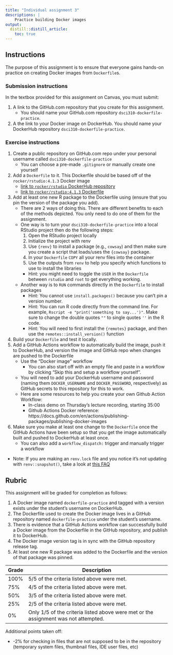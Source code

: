 ```yaml
---
title: "Individual assignment 3"
descriptions: |
    Practice building Docker images
output:
  distill::distill_article:
    toc: true
---
```


## Instructions

The purpose of this assignment is to ensure that everyone gains hands-on practice on creating Docker images from `Dockerfile`s. 

### Submission instructions

In the textbox provided for this assignment on Canvas, you must submit:

1. A link to the GitHub.com repository that you create for this assignment.
    - You should name your GitHub.com repository `dsci310-dockerfile-practice`.
2. A the link to your Docker image on DockerHub. You should name your DockerHub repository `dsci310-dockerfile-practice`.

### Exercise instructions

1. Create a public repository on GitHub.com repo under your personal username called `dsci310-dockerfile-practice`
    - You can choose a pre-made `.gitignore` or manually create one yourself
2. Add a `Dockerfile` to it. This Dockerfile should be based off of the `rocker/rstudio:4.1.3` Docker image
    - [link to `rocker/rstudio` DockerHub repository](https://hub.docker.com/r/rocker/rstudio)
    - [link to `rocker/rstudio:4.1.3` Dockerfile](https://hub.docker.com/r/rocker/rstudio/tags?page=1&name=4.1.3)
3. Add at least one new R package to the Dockerfile using (ensure that you pin the version of the package you add).
    - There are 2 ways of doing this. There are different benefits to each of the methods depicted. You only need to do one of them for the assignment.
    - One way is to turn your `dsci310-dockerfile-practice` into a local RStudio project then do the following steps:
        1. Open the RStudio project locally
        2. Initialize the project with renv
        3. Use `{renv}` to install a package (e.g., `cowsay`) and then make sure you create a script that loads/uses the `{cowsay}` package.
        4. In your `Dockerfile` `COPY` all your renv files into the container
        5. Use the outputs from `renv` to help you specify which functions to use to install the libraries
        - Hint: you might need to toggle the `USER` in the `Dockerfile` between `rstudio` and `root` to get everything working.
    - Another way is to `RUN` commands directly in the `Dockerfile` to install packages
        - Hint: You cannot use `install.packages()` because you can't pin a version number.
        - Hint: You can run R code directly from the command line. For example, `Rscript -e "print('something to say...')"`. Make sure to change the double quotes `""` to single quotes `''` in the R code.  
        - Hint: You will need to first install the `{remotes}` package, and then use the `remotes::install_version()` function
4. Build your `Dockerfile` and test it locally.
5. Add a GitHub Actions workflow to automatically build the image, push it to DockerHub,
   and version the image and GitHub repo when changes are pushed to the Dockerfile
    - Use the "Docker image" workflow
        - You can also start off with an empty file and paste in a workflow by clicking "Skip this and setup a workflow yourself".
    - You will need to add your DockerHub username and password (naming them `DOCKER_USERNAME` and `DOCKER_PASSWORD`, respectively)
      as GitHub secrets to this repository for this to work.
    - Here are some resources to help you create your own Github Action Workflow:
        - In-class demo on Thursday's lecture recording, starting 35:00
        - Github Actions Docker reference: https://docs.github.com/en/actions/publishing-packages/publishing-docker-images
6. Make sure you make at least one change to the `Dockerfile` once the GitHub Actions have been setup
   so that you get the image automatically built and pushed to DockerHub at least once.
    - You can also add a `workflow_dispatch:` trigger and manually trigger a workflow

- Note: If you are making an `renv.lock` file and you notice it's not updating with `renv::snapshot()`,
  take a look at [this FAQ](https://rstudio.github.io/renv/articles/faq.html#why-isnt-my-package-being-snapshotted-into-the-lockfile)

## Rubric 

This assignment will be graded for completion as follows:

1. A Docker image named `dockerfile-practice` and tagged with a version exists under the student's username on DockerHub.
2. The Dockerfile used to create the Docker image lives in a GitHub repository named `dockerfile-practice` under the student's username.
3. There is evidence that a GitHub Actions workflow can successfully build a Docker image from the Dockerfile in the GitHub repository,
   and publish it to DockerHub.
4. The Docker image version tag is in sync with the GitHub repository release tag.
5. At least one new R package was added to the Dockerfile and the version of that package was pinned. 

| Grade | Description                                                                         |
| ----- | ----------------------------------------------------------------------------------- |
| 100%  | 5/5 of the criteria listed above were met.                                          |
| 75%   | 4/5 of the criteria listed above were met.                                          |
| 50%   | 3/5 of the criteria listed above were met.                                          |
| 25%   | 2/5 of the criteria listed above were met.                                          |
| 0%    | Only 1/5 of the criteria listed above were met or the assignment was not attempted. |

Additional points taken off:

- -2% for checking in files that are not supposed to be in the repository (temporary system files, thumbnail files, IDE user files, etc)
